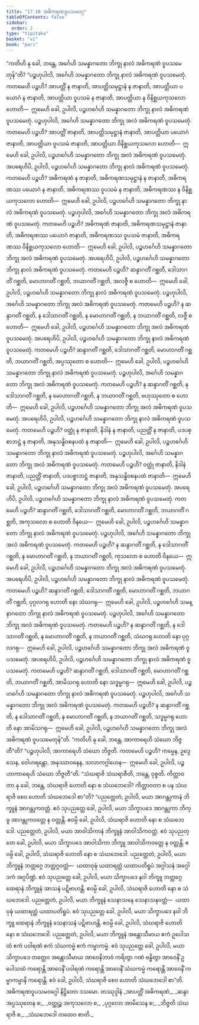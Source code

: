 ```yaml
---
title: "17.10 အဓိကရဏဝူပသမဝဂ္ဂ"
tableOfContents: false
sidebar:
  order: 2
type: "tipitaka"
basket: "vi"
book: "pari"
---
```



<DynamicBreadcrumb />

<Division number="457" book="pari">

<Paragraph number="2124" book="pari">
“ကတိဟိ နု ခေါ, ဘန္တေ, အင်္ဂေဟိ သမန္နာဂတော ဘိက္ခု နာလံ အဓိကရဏံ ဝူပသမေတုန်”တိ?
</Paragraph>

<Paragraph number="2125" book="pari">
“ပဉ္စဟုပါလိ, အင်္ဂေဟိ သမန္နာဂတော ဘိက္ခု နာလံ အဓိကရဏံ ဝူပသမေတုံ. ကတမေဟိ ပဉ္စဟိ? အာပတ္တိံ န ဇာနာတိ, အာပတ္တိသမုဋ္ဌာနံ န ဇာနာတိ, အာပတ္တိယာ ပယောဂံ န ဇာနာတိ, အာပတ္တိယာ ဝူပသမံ န ဇာနာတိ, အာပတ္တိယာ န ဝိနိစ္ဆယကုသလော ဟောတိ—  ဣမေဟိ ခေါ, ဥပါလိ, ပဉ္စဟင်္ဂေဟိ သမန္နာဂတော ဘိက္ခု နာလံ အဓိကရဏံ ဝူပသမေတုံ. ပဉ္စဟုပါလိ, အင်္ဂေဟိ သမန္နာဂတော ဘိက္ခု အလံ အဓိကရဏံ ဝူပသမေတုံ. ကတမေဟိ ပဉ္စဟိ? အာပတ္တိံ ဇာနာတိ, အာပတ္တိသမုဋ္ဌာနံ ဇာနာတိ, အာပတ္တိယာ ပယောဂံ ဇာနာတိ, အာပတ္တိယာ ဝူပသမံ ဇာနာတိ, အာပတ္တိယာ ဝိနိစ္ဆယကုသလော ဟောတိ—  ဣမေဟိ ခေါ, ဥပါလိ, ပဉ္စဟင်္ဂေဟိ သမန္နာဂတော ဘိက္ခု အလံ အဓိကရဏံ ဝူပသမေတုံ.
</Paragraph>

<Paragraph number="2126" book="pari">
အပရေဟိပိ, ဥပါလိ, ပဉ္စဟင်္ဂေဟိ သမန္နာဂတော ဘိက္ခု နာလံ အဓိကရဏံ ဝူပသမေတုံ. ကတမေဟိ ပဉ္စဟိ? အဓိကရဏံ န ဇာနာတိ, အဓိကရဏသမုဋ္ဌာနံ န ဇာနာတိ, အဓိကရဏဿ ပယောဂံ န ဇာနာတိ, အဓိကရဏဿ ဝူပသမံ န ဇာနာတိ, အဓိကရဏဿ န ဝိနိစ္ဆယကုသလော ဟောတိ—  ဣမေဟိ ခေါ, ဥပါလိ, ပဉ္စဟင်္ဂေဟိ သမန္နာဂတော ဘိက္ခု နာလံ အဓိကရဏံ ဝူပသမေတုံ.
</Paragraph>

<Paragraph number="2127" book="pari">
ပဉ္စဟုပါလိ, အင်္ဂေဟိ သမန္နာဂတော ဘိက္ခု အလံ အဓိကရဏံ ဝူပသမေတုံ. ကတမေဟိ ပဉ္စဟိ? အဓိကရဏံ ဇာနာတိ, အဓိကရဏသမုဋ္ဌာနံ ဇာနာတိ, အဓိကရဏဿ ပယောဂံ ဇာနာတိ, အဓိကရဏဿ ဝူပသမံ ဇာနာတိ, အဓိကရဏဿ ဝိနိစ္ဆယကုသလော ဟောတိ—  ဣမေဟိ ခေါ, ဥပါလိ, ပဉ္စဟင်္ဂေဟိ သမန္နာဂတော ဘိက္ခု အလံ အဓိကရဏံ ဝူပသမေတုံ.
</Paragraph>

<Paragraph number="2128" book="pari">
အပရေဟိပိ, ဥပါလိ, ပဉ္စဟင်္ဂေဟိ သမန္နာဂတော ဘိက္ခု နာလံ အဓိကရဏံ ဝူပသမေတုံ. ကတမေဟိ ပဉ္စဟိ? ဆန္ဒာဂတိံ ဂစ္ဆတိ, ဒေါသာဂတိံ ဂစ္ဆတိ, မောဟာဂတိံ ဂစ္ဆတိ, ဘယာဂတိံ ဂစ္ဆတိ, အလဇ္ဇီ စ ဟောတိ—  ဣမေဟိ ခေါ, ဥပါလိ, ပဉ္စဟင်္ဂေဟိ သမန္နာဂတော ဘိက္ခု နာလံ အဓိကရဏံ ဝူပသမေတုံ. ပဉ္စဟုပါလိ, အင်္ဂေဟိ သမန္နာဂတော ဘိက္ခု အလံ အဓိကရဏံ ဝူပသမေတုံ. ကတမေဟိ ပဉ္စဟိ? န ဆန္ဒာဂတိံ ဂစ္ဆတိ, န ဒေါသာဂတိံ ဂစ္ဆတိ, န မောဟာဂတိံ ဂစ္ဆတိ, န ဘယာဂတိံ ဂစ္ဆတိ, လဇ္ဇီ စ ဟောတိ—  ဣမေဟိ ခေါ, ဥပါလိ, ပဉ္စဟင်္ဂေဟိ သမန္နာဂတော ဘိက္ခု အလံ အဓိကရဏံ ဝူပသမေတုံ.
</Paragraph>

<Paragraph number="2129" book="pari">
အပရေဟိပိ, ဥပါလိ, ပဉ္စဟင်္ဂေဟိ သမန္နာဂတော ဘိက္ခု နာလံ အဓိကရဏံ ဝူပသမေတုံ. ကတမေဟိ ပဉ္စဟိ? ဆန္ဒာဂတိံ ဂစ္ဆတိ, ဒေါသာဂတိံ ဂစ္ဆတိ, မောဟာဂတိံ ဂစ္ဆတိ, ဘယာဂတိံ ဂစ္ဆတိ, အပ္ပဿုတော စ ဟောတိ—  ဣမေဟိ ခေါ, ဥပါလိ, ပဉ္စဟင်္ဂေဟိ သမန္နာဂတော ဘိက္ခု နာလံ အဓိကရဏံ ဝူပသမေတုံ. ပဉ္စဟုပါလိ, အင်္ဂေဟိ သမန္နာဂတော ဘိက္ခု အလံ အဓိကရဏံ ဝူပသမေတုံ. ကတမေဟိ ပဉ္စဟိ? န ဆန္ဒာဂတိံ ဂစ္ဆတိ, န ဒေါသာဂတိံ ဂစ္ဆတိ, န မောဟာဂတိံ ဂစ္ဆတိ, န ဘယာဂတိံ ဂစ္ဆတိ, ဗဟုဿုတော စ ဟောတိ—  ဣမေဟိ ခေါ, ဥပါလိ, ပဉ္စဟင်္ဂေဟိ သမန္နာဂတော ဘိက္ခု အလံ အဓိကရဏံ ဝူပသမေတုံ.
</Paragraph>

<Paragraph number="2130" book="pari">
အပရေဟိပိ, ဥပါလိ, ပဉ္စဟင်္ဂေဟိ သမန္နာဂတော ဘိက္ခု နာလံ အဓိကရဏံ ဝူပသမေတုံ. ကတမေဟိ ပဉ္စဟိ? ဝတ္ထုံ န ဇာနာတိ, နိဒါနံ န ဇာနာတိ, ပညတ္တိံ န ဇာနာတိ, ပဒပစ္စာဘဋ္ဌံ န ဇာနာတိ, အနုသန္ဓိဝစနပထံ န ဇာနာတိ—  ဣမေဟိ ခေါ, ဥပါလိ, ပဉ္စဟင်္ဂေဟိ သမန္နာဂတော ဘိက္ခု နာလံ အဓိကရဏံ ဝူပသမေတုံ. ပဉ္စဟုပါလိ, အင်္ဂေဟိ သမန္နာဂတော ဘိက္ခု အလံ အဓိကရဏံ ဝူပသမေတုံ. ကတမေဟိ ပဉ္စဟိ? ဝတ္ထုံ ဇာနာတိ, နိဒါနံ ဇာနာတိ, ပညတ္တိံ ဇာနာတိ, ပဒပစ္စာဘဋ္ဌံ ဇာနာတိ, အနုသန္ဓိဝစနပထံ ဇာနာတိ—  ဣမေဟိ ခေါ, ဥပါလိ, ပဉ္စဟင်္ဂေဟိ သမန္နာဂတော ဘိက္ခု အလံ အဓိကရဏံ ဝူပသမေတုံ.
</Paragraph>

<Paragraph number="2131" book="pari">
အပရေဟိပိ, ဥပါလိ, ပဉ္စဟင်္ဂေဟိ သမန္နာဂတော ဘိက္ခု နာလံ အဓိကရဏံ ဝူပသမေတုံ. ကတမေဟိ ပဉ္စဟိ? ဆန္ဒာဂတိံ ဂစ္ဆတိ, ဒေါသာဂတိံ ဂစ္ဆတိ, မောဟာဂတိံ ဂစ္ဆတိ, ဘယာဂတိံ ဂစ္ဆတိ, အကုသလော စ ဟောတိ ဝိနယေ—  ဣမေဟိ ခေါ, ဥပါလိ, ပဉ္စဟင်္ဂေဟိ သမန္နာဂတော ဘိက္ခု နာလံ အဓိကရဏံ ဝူပသမေတုံ. ပဉ္စဟုပါလိ, အင်္ဂေဟိ သမန္နာဂတော ဘိက္ခု အလံ အဓိကရဏံ ဝူပသမေတုံ. ကတမေဟိ ပဉ္စဟိ? န ဆန္ဒာဂတိံ ဂစ္ဆတိ, န ဒေါသာဂတိံ ဂစ္ဆတိ, န မောဟာဂတိံ ဂစ္ဆတိ, န ဘယာဂတိံ ဂစ္ဆတိ, ကုသလော စ ဟောတိ ဝိနယေ—  ဣမေဟိ ခေါ, ဥပါလိ, ပဉ္စဟင်္ဂေဟိ သမန္နာဂတော ဘိက္ခု အလံ အဓိကရဏံ ဝူပသမေတုံ.
</Paragraph>

<Paragraph number="2132" book="pari">
အပရေဟိပိ, ဥပါလိ, ပဉ္စဟင်္ဂေဟိ သမန္နာဂတော ဘိက္ခု နာလံ အဓိကရဏံ ဝူပသမေတုံ. ကတမေဟိ ပဉ္စဟိ? ဆန္ဒာဂတိံ ဂစ္ဆတိ, ဒေါသာဂတိံ ဂစ္ဆတိ, မောဟာဂတိံ ဂစ္ဆတိ, ဘယာဂတိံ ဂစ္ဆတိ, ပုဂ္ဂလဂရု ဟောတိ နော သံဃဂရု—  ဣမေဟိ ခေါ, ဥပါလိ, ပဉ္စဟင်္ဂေဟိ သမန္နာဂတော ဘိက္ခု နာလံ အဓိကရဏံ ဝူပသမေတုံ. ပဉ္စဟုပါလိ, အင်္ဂေဟိ သမန္နာဂတော ဘိက္ခု အလံ အဓိကရဏံ ဝူပသမေတုံ. ကတမေဟိ ပဉ္စဟိ? န ဆန္ဒာဂတိံ ဂစ္ဆတိ, န ဒေါသာဂတိံ ဂစ္ဆတိ, န မောဟာဂတိံ ဂစ္ဆတိ, န ဘယာဂတိံ ဂစ္ဆတိ, သံဃဂရု ဟောတိ နော ပုဂ္ဂလဂရု—  ဣမေဟိ ခေါ, ဥပါလိ, ပဉ္စဟင်္ဂေဟိ သမန္နာဂတော ဘိက္ခု အလံ အဓိကရဏံ ဝူပသမေတုံ.
</Paragraph>

<Paragraph number="2133" book="pari">
အပရေဟိပိ, ဥပါလိ, ပဉ္စဟင်္ဂေဟိ သမန္နာဂတော ဘိက္ခု နာလံ အဓိကရဏံ ဝူပသမေတုံ. ကတမေဟိ ပဉ္စဟိ? ဆန္ဒာဂတိံ ဂစ္ဆတိ, ဒေါသာဂတိံ ဂစ္ဆတိ, မောဟာဂတိံ ဂစ္ဆတိ, ဘယာဂတိံ ဂစ္ဆတိ, အာမိသဂရု ဟောတိ နော သဒ္ဓမ္မဂရု—  ဣမေဟိ ခေါ, ဥပါလိ, ပဉ္စဟင်္ဂေဟိ သမန္နာဂတော ဘိက္ခု နာလံ အဓိကရဏံ ဝူပသမေတုံ. ပဉ္စဟုပါလိ, အင်္ဂေဟိ သမန္နာဂတော ဘိက္ခု အလံ အဓိကရဏံ ဝူပသမေတုံ. ကတမေဟိ ပဉ္စဟိ? န ဆန္ဒာဂတိံ ဂစ္ဆတိ, န ဒေါသာဂတိံ ဂစ္ဆတိ, န မောဟာဂတိံ ဂစ္ဆတိ, န ဘယာဂတိံ ဂစ္ဆတိ, သဒ္ဓမ္မဂရု ဟောတိ နော အာမိသဂရု—  ဣမေဟိ ခေါ, ဥပါလိ, ပဉ္စဟင်္ဂေဟိ သမန္နာဂတော ဘိက္ခု အလံ အဓိကရဏံ ဝူပသမေတုန်”တိ.
</Paragraph>

</Division>
<Division number="458" book="pari">

<Paragraph number="2134" book="pari">
“ကတိဟိ နု ခေါ, ဘန္တေ, အာကာရေဟိ သံဃော ဘိဇ္ဇတီ”တိ? “ပဉ္စဟုပါလိ, အာကာရေဟိ သံဃော ဘိဇ္ဇတိ. ကတမေဟိ ပဉ္စဟိ? ကမ္မေန, ဥဒ္ဒေသေန, ဝေါဟရန္တော, အနုဿာဝနေန, သလာကဂ္ဂါဟေန—  ဣမေဟိ ခေါ, ဥပါလိ, ပဉ္စဟာကာရေဟိ သံဃော ဘိဇ္ဇတီ”တိ.
</Paragraph>

<Paragraph number="2135" book="pari">
“သံဃရာဇိ သံဃရာဇီတိ, ဘန္တေ, ဝုစ္စတိ. ကိတ္တာဝတာ နု ခေါ, ဘန္တေ, သံဃရာဇိ ဟောတိ နော စ သံဃဘေဒေါ? ကိတ္တာဝတာ စ ပန သံဃရာဇိ စေဝ ဟောတိ သံဃဘေဒေါ စာ”တိ? “ပညတ္တေတံ, ဥပါလိ, မယာ အာဂန္တုကာနံ ဘိက္ခူနံ အာဂန္တုကဝတ္တံ. ဧဝံ သုပညတ္တေ ခေါ, ဥပါလိ, မယာ သိက္ခာပဒေ အာဂန္တုကာ ဘိက္ခူ အာဂန္တုကဝတ္တေ န ဝတ္တန္တိ. ဧဝမ္ပိ ခေါ, ဥပါလိ, သံဃရာဇိ ဟောတိ နော စ သံဃဘေဒေါ. ပညတ္တေတံ, ဥပါလိ, မယာ အာဝါသိကာနံ ဘိက္ခူနံ အာဝါသိကဝတ္တံ. ဧဝံ သုပညတ္တေ ခေါ, ဥပါလိ, မယာ သိက္ခာပဒေ အာဝါသိကာ ဘိက္ခူ အာဝါသိကဝတ္တေ န ဝတ္တန္တိ. ဧဝမ္ပိ ခေါ, ဥပါလိ, သံဃရာဇိ ဟောတိ နော စ သံဃဘေဒေါ. ပညတ္တေတံ, ဥပါလိ, မယာ ဘိက္ခူနံ ဘတ္တဂ္ဂေ ဘတ္တဂ္ဂဝတ္တံ—  ယထာဝုဍ္ဎံ ယထာရတ္တံ ယထာပတိရူပံ အဂ္ဂါသနံ အဂ္ဂေါဒကံ အဂ္ဂပိဏ္ဍံ. ဧဝံ သုပညတ္တေ ခေါ, ဥပါလိ, မယာ သိက္ခာပဒေ နဝါ ဘိက္ခူ ဘတ္တဂ္ဂေ ထေရာနံ ဘိက္ခူနံ အာသနံ ပဋိဗာဟန္တိ. ဧဝမ္ပိ ခေါ, ဥပါလိ, သံဃရာဇိ ဟောတိ နော စ သံဃဘေဒေါ. ပညတ္တေတံ, ဥပါလိ, မယာ ဘိက္ခူနံ သေနာသနေ သေနာသနဝတ္တံ—  ယထာဝုဍ္ဎံ ယထာရတ္တံ ယထာပတိရူပံ. ဧဝံ သုပညတ္တေ ခေါ, ဥပါလိ, မယာ သိက္ခာပဒေ နဝါ ဘိက္ခူ ထေရာနံ ဘိက္ခူနံ သေနာသနံ ပဋိဗာဟန္တိ. ဧဝမ္ပိ ခေါ, ဥပါလိ, သံဃရာဇိ ဟောတိ နော စ သံဃဘေဒေါ. ပညတ္တေတံ, ဥပါလိ, မယာ ဘိက္ခူနံ အန္တောသီမာယ ဧကံ ဥပေါသထံ ဧကံ ပဝါရဏံ ဧကံ သံဃကမ္မံ ဧကံ ကမ္မာကမ္မံ. ဧဝံ သုပညတ္တေ ခေါ, ဥပါလိ, မယာ သိက္ခာပဒေ တတ္ထေဝ အန္တောသီမာယ အာဝေနိဘာဝံ ကရိတွာ ဂဏံ ဗန္ဓိတွာ အာဝေနိံ ဥပေါသထံ ကရောန္တိ အာဝေနိံ ပဝါရဏံ ကရောန္တိ အာဝေနိံ သံဃကမ္မံ ကရောန္တိ အာဝေနိံ ကမ္မာကမ္မာနိ ကရောန္တိ. ဧဝံ ခေါ, ဥပါလိ, သံဃရာဇိ စေဝ ဟောတိ သံဃဘေဒေါ စာ”တိ.

</Paragraph>
</Division>

<Paragraph number="2136" type="center" book="pari">
အဓိကရဏဝူပသမဝဂ္ဂေါ နိဋ္ဌိတော ဒသမော.



</Paragraph>

<Paragraph number="2137" type="center" book="pari">
တဿုဒ္ဒါနံ


</Paragraph>

<Paragraph number="2138" type="verses" book="pari">
_အာပတ္တိံ အဓိကရဏံ,_  
_ဆန္ဒာ အပ္ပဿုတေန စ;_  
_ဝတ္ထုဉ္စ အကုသလော စ,_  
_ပုဂ္ဂလော အာမိသေန စ;_  
_ဘိဇ္ဇတိ သံဃရာဇိ စ,_  
_သံဃဘေဒေါ တထေဝ စာတိ._
</Paragraph>